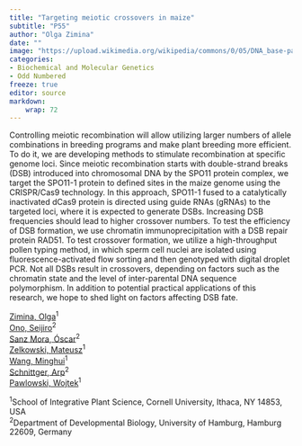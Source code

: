 ```yaml
---
title: "Targeting meiotic crossovers in maize"
subtitle: "P55"
author: "Olga Zimina"
date: ""
image: "https://upload.wikimedia.org/wikipedia/commons/0/05/DNA_base-pair_diagram.jpg"
categories: 
- Biochemical and Molecular Genetics
- Odd Numbered
freeze: true
editor: source
markdown: 
    wrap: 72
---
```


Controlling meiotic recombination will allow utilizing larger numbers of allele combinations in breeding programs and make plant breeding more efficient. To do it, we are developing methods to stimulate recombination at specific genome loci. Since meiotic recombination starts with double-strand breaks (DSB) introduced into chromosomal DNA by the SPO11 protein complex, we target the SPO11-1 protein to defined sites in the maize genome using the CRISPR/Cas9 technology. In this approach, SPO11-1 fused to a catalytically inactivated dCas9 protein is directed using guide RNAs (gRNAs) to the targeted loci, where it is expected to generate DSBs. Increasing DSB frequencies should lead to higher crossover numbers. To test the efficiency of DSB formation, we use chromatin immunoprecipitation with a DSB repair protein RAD51. To test crossover formation, we utilize a high-throughput pollen typing method, in which sperm cell nuclei are isolated using fluorescence-activated flow sorting and then genotyped with digital droplet PCR. Not all DSBs result in crossovers, depending on factors such as the chromatin state and the level of inter-parental DNA sequence polymorphism. In addition to potential practical applications of this research, we hope to shed light on factors affecting DSB fate.

<a href='mailto:oz32@cornell.edu'>Zimina, Olga</a><sup>1</sup><br><a href='mailto:seijiro.ono@uni-hamburg.de'>Ono, Seijiro</a><sup>2</sup><br><a href='mailto:oscar.sanz.mora@uni-hamburg.de'>Sanz Mora, Óscar</a><sup>2</sup><br><a href='mailto:mz548@cornell.edu'>Zelkowski, Mateusz</a><sup>1</sup><br><a href='mailto:mw729@cornell.edu'>Wang, Minghui</a><sup>1</sup><br><a href='mailto:arp.schnittger@uni-hamburg.de'>Schnittger, Arp</a><sup>2</sup><br><a href='mailto:wp45@cornell.edu'>Pawlowski, Wojtek</a><sup>1</sup><br>

<sup>1</sup>School of Integrative Plant Science, Cornell University, Ithaca, NY 14853, USA<br><sup>2</sup>Department of Developmental Biology, University of Hamburg, Hamburg 22609, Germany<br>